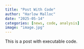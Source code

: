 ```yaml
---
title: "Post With Code"
author: "Harlow Malloc"
date: "2025-05-14"
categories: [news, code, analysis]
image: "image.jpg"
---
```


This is a post with executable code.
